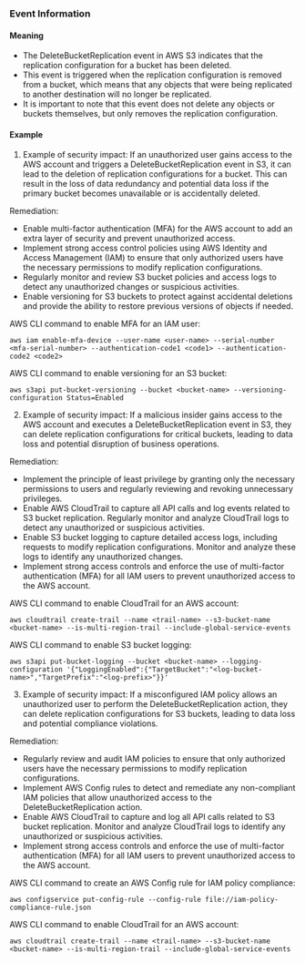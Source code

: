 
### Event Information

#### Meaning

- The DeleteBucketReplication event in AWS S3 indicates that the replication configuration for a bucket has been deleted.
- This event is triggered when the replication configuration is removed from a bucket, which means that any objects that were being replicated to another destination will no longer be replicated.
- It is important to note that this event does not delete any objects or buckets themselves, but only removes the replication configuration.

#### Example

1. Example of security impact: If an unauthorized user gains access to the AWS account and triggers a DeleteBucketReplication event in S3, it can lead to the deletion of replication configurations for a bucket. This can result in the loss of data redundancy and potential data loss if the primary bucket becomes unavailable or is accidentally deleted.

Remediation:
- Enable multi-factor authentication (MFA) for the AWS account to add an extra layer of security and prevent unauthorized access.
- Implement strong access control policies using AWS Identity and Access Management (IAM) to ensure that only authorized users have the necessary permissions to modify replication configurations.
- Regularly monitor and review S3 bucket policies and access logs to detect any unauthorized changes or suspicious activities.
- Enable versioning for S3 buckets to protect against accidental deletions and provide the ability to restore previous versions of objects if needed.

AWS CLI command to enable MFA for an IAM user:
```
aws iam enable-mfa-device --user-name <user-name> --serial-number <mfa-serial-number> --authentication-code1 <code1> --authentication-code2 <code2>
```

AWS CLI command to enable versioning for an S3 bucket:
```
aws s3api put-bucket-versioning --bucket <bucket-name> --versioning-configuration Status=Enabled
```

2. Example of security impact: If a malicious insider gains access to the AWS account and executes a DeleteBucketReplication event in S3, they can delete replication configurations for critical buckets, leading to data loss and potential disruption of business operations.

Remediation:
- Implement the principle of least privilege by granting only the necessary permissions to users and regularly reviewing and revoking unnecessary privileges.
- Enable AWS CloudTrail to capture all API calls and log events related to S3 bucket replication. Regularly monitor and analyze CloudTrail logs to detect any unauthorized or suspicious activities.
- Enable S3 bucket logging to capture detailed access logs, including requests to modify replication configurations. Monitor and analyze these logs to identify any unauthorized changes.
- Implement strong access controls and enforce the use of multi-factor authentication (MFA) for all IAM users to prevent unauthorized access to the AWS account.

AWS CLI command to enable CloudTrail for an AWS account:
```
aws cloudtrail create-trail --name <trail-name> --s3-bucket-name <bucket-name> --is-multi-region-trail --include-global-service-events
```

AWS CLI command to enable S3 bucket logging:
```
aws s3api put-bucket-logging --bucket <bucket-name> --logging-configuration '{"LoggingEnabled":{"TargetBucket":"<log-bucket-name>","TargetPrefix":"<log-prefix>"}}'
```

3. Example of security impact: If a misconfigured IAM policy allows an unauthorized user to perform the DeleteBucketReplication action, they can delete replication configurations for S3 buckets, leading to data loss and potential compliance violations.

Remediation:
- Regularly review and audit IAM policies to ensure that only authorized users have the necessary permissions to modify replication configurations.
- Implement AWS Config rules to detect and remediate any non-compliant IAM policies that allow unauthorized access to the DeleteBucketReplication action.
- Enable AWS CloudTrail to capture and log all API calls related to S3 bucket replication. Monitor and analyze CloudTrail logs to identify any unauthorized or suspicious activities.
- Implement strong access controls and enforce the use of multi-factor authentication (MFA) for all IAM users to prevent unauthorized access to the AWS account.

AWS CLI command to create an AWS Config rule for IAM policy compliance:
```
aws configservice put-config-rule --config-rule file://iam-policy-compliance-rule.json
```

AWS CLI command to enable CloudTrail for an AWS account:
```
aws cloudtrail create-trail --name <trail-name> --s3-bucket-name <bucket-name> --is-multi-region-trail --include-global-service-events
```

